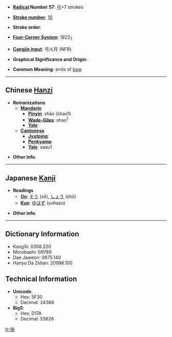 * '''[[Wiktionary:Chinese radical index| Radical]] Number 57''': [[Wiktionary:Chinese radical index 弓|弓]]+7 strokes

* '''[[Wiktionary:Chinese total strokes index|Stroke number]]''': [[Wiktionary:Chinese total strokes index 10|10]]

* '''Stroke order''': 

* '''[[Wiktionary:Chinese four corner index|Four-Corner System]]''': 1922<sub>7</sub>

* '''[[Wiktionary:Chinese Cangjie index|Cangjie input]]''': 弓火月 (NFB)

* '''Graphical Significance and Origin''': 

* '''Common Meaning''': ends of [[bow]]

----

== Chinese [[Hanzi]] ==

* '''Romanizations'''
** '''[[Mandarin]]'''
*** '''[[Pinyin]]''': shāo (shao1)
*** '''[[Wade-Giles]]''': shao<sup>1</sup>
*** '''[[Yale]]''': 
** '''[[Cantonese]]'''
*** '''[[Jyutping]]''':
*** '''[[Penkyamp]]''': 
*** '''[[Yale]]''': saau1

* '''Other info''': 

----

== Japanese [[Kanji]] ==

* '''Readings'''
** '''[[On]]''': [[そう]] (sō), [[しょう]] (shō)
** '''[[Kun]]''': [[ゆはず]] (yuhazu)

* '''Other info''':  

----

== Dictionary Information ==

* KangXi: 0358.220
* Morobashi: 09789
* Dae Jaweon: 0675.140
* Hanyu Da Zidian: 20996.100

== Technical Information ==

* '''Unicode''':
** Hex: 5F30
** Decimal: 24368
* '''Big5''':
** Hex: D17A
** Decimal: 53626

[[fr:弰]]